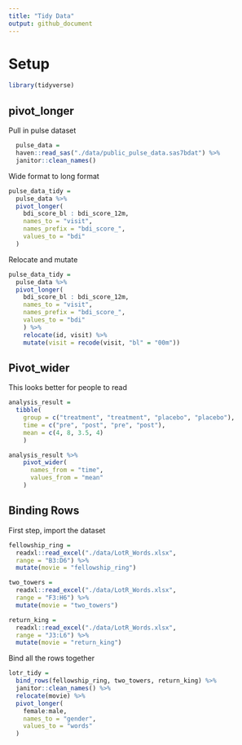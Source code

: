 ```yaml
---
title: "Tidy Data"
output: github_document
---
```


# Setup

```r
library(tidyverse)
```

## pivot_longer

Pull in pulse dataset

```r
  pulse_data = 
  haven::read_sas("./data/public_pulse_data.sas7bdat") %>% 
  janitor::clean_names()
```

Wide format to long format
```r
pulse_data_tidy = 
  pulse_data %>% 
  pivot_longer(
    bdi_score_bl : bdi_score_12m,
    names_to = "visit",
    names_prefix = "bdi_score_",
    values_to = "bdi"
  )
```

Relocate and mutate
```r
pulse_data_tidy = 
  pulse_data %>% 
  pivot_longer(
    bdi_score_bl : bdi_score_12m,
    names_to = "visit",
    names_prefix = "bdi_score_",
    values_to = "bdi"
    ) %>% 
    relocate(id, visit) %>% 
    mutate(visit = recode(visit, "bl" = "00m"))
```

## Pivot_wider

This looks better for people to read

```r
analysis_result = 
  tibble(
    group = c("treatment", "treatment", "placebo", "placebo"),
    time = c("pre", "post", "pre", "post"),
    mean = c(4, 8, 3.5, 4)
    )

analysis_result %>% 
    pivot_wider(
      names_from = "time",
      values_from = "mean"
    )
```

## Binding Rows

First step, import the dataset

```r
fellowship_ring = 
  readxl::read_excel("./data/LotR_Words.xlsx", 
  range = "B3:D6") %>% 
  mutate(movie = "fellowship_ring") 

two_towers = 
  readxl::read_excel("./data/LotR_Words.xlsx", 
  range = "F3:H6") %>% 
  mutate(movie = "two_towers") 

return_king = 
  readxl::read_excel("./data/LotR_Words.xlsx", 
  range = "J3:L6") %>% 
  mutate(movie = "return_king") 
```

Bind all the rows together

```r
lotr_tidy = 
  bind_rows(fellowship_ring, two_towers, return_king) %>%  
  janitor::clean_names() %>% 
  relocate(movie) %>% 
  pivot_longer(
    female:male,
    names_to = "gender",
    values_to = "words"
  )
```

